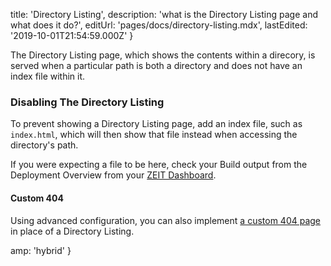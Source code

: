 
  title: 'Directory Listing',
  description: 'what is the Directory Listing page and what does it do?',
  editUrl: 'pages/docs/directory-listing.mdx',
  lastEdited: '2019-10-01T21:54:59.000Z'
}

The Directory Listing page, which shows the contents within a direcory, is served when a particular path is both a directory and does not have an index file within it.

### Disabling The Directory Listing

To prevent showing a Directory Listing page, add an index file, such as `index.html`, which will then show that file instead when accessing the directory's path.

If you were expecting a file to be here, check your Build output from the Deployment Overview from your [ZEIT Dashboard](/dashboard).

#### Custom 404

Using advanced configuration, you can also implement [a custom 404 page](/docs/v2/advanced/routes#custom-404) in place of a Directory Listing.


  amp: 'hybrid'
}
